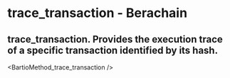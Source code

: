 # trace_transaction - Berachain

## trace_transaction. Provides the execution trace of a specific transaction identified by its hash.


<BartioMethod_trace_transaction />
